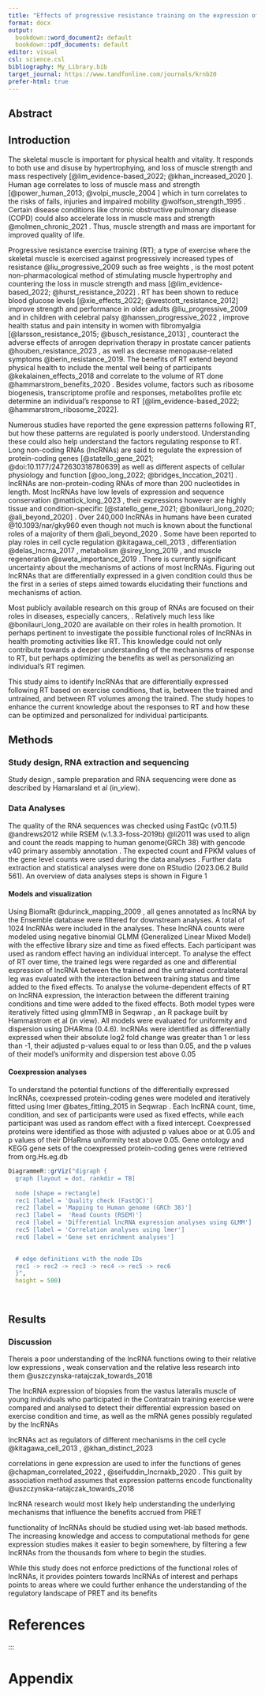```yaml
---
title: "Effects of progressive resistance training on the expression of long non-coding RNAs in skeletal muscle of young adults"
format: docx
output:
  bookdown::word_document2: default
  bookdown::pdf_documents: default
editor: visual
csl: science.csl
bibliography: My_Library.bib
target_journal: https://www.tandfonline.com/journals/krnb20
prefer-html: true
---
```


## Abstract 

## Introduction

The skeletal muscle is important for physical health and vitality. It responds to both use and disuse by hypertrophying, and loss of muscle strength and mass respectively [@lim_evidence-based_2022; @khan_increased_2020 ]. Human age correlates to loss of muscle mass and strength [@power_human_2013; @volpi_muscle_2004 ] which in turn correlates to the risks of falls, injuries and impaired mobility @wolfson_strength_1995 . Certain disease conditions like chronic obstructive pulmonary disease (COPD) could also accelerate loss in muscle mass and strength @molmen_chronic_2021 . Thus, muscle strength and mass are important for improved quality of life.

Progressive resistance exercise training (RT); a type of exercise where the skeletal muscle is exercised against progressively increased types of resistance @liu_progressive_2009 such as free weights , is the most potent non-pharmacological method of stimulating muscle hypertrophy and countering the loss in muscle strength and mass [@lim_evidence-based_2022; @hurst_resistance_2022] . RT has been shown to reduce blood glucose levels [@xie_effects_2022; @westcott_resistance_2012] improve strength and performance in older adults @liu_progressive_2009 and in children with celebral palsy @hanssen_progressive_2022 , improve health status and pain intensity in women with fibromyalgia [@larsson_resistance_2015; @busch_resistance_2013] , counteract the adverse effects of anrogen deprivation therapy in prostate cancer patients @houben_resistance_2023 , as well as decrease menopause-related symptoms @berin_resistance_2019. The benefits of RT extend beyond physical health to include the mental well being of participants @kekalainen_effects_2018 and correlate to the volume of RT done @hammarstrom_benefits_2020 . Besides volume, factors such as ribosome biogenesis, transcriptome profile and responses, metabolites profile etc determine an individual's response to RT [@lim_evidence-based_2022; @hammarstrom_ribosome_2022].

Numerous studies have reported the gene expression patterns following RT, but how these patterns are regulated is poorly understood. Understanding these could also help understand the factors regulating response to RT. Long non-coding RNAs (lncRNAs) are said to regulate the expression of protein-coding genes [@statello_gene_2021; @doi:10.1177/2472630318780639] as well as different aspects of cellular physiology and function [@oo_long_2022; @bridges_lnccation_2021] . lncRNAs are non-protein-coding RNAs of more than 200 nucleotides in length. Most lncRNAs have low levels of expression and sequence conservation @mattick_long_2023 , their expressions however are highly tissue and condition-specific [@statello_gene_2021; @bonilauri_long_2020; @ali_beyond_2020] . Over 240,000 lncRNAs in humans have been curated @10.1093/nar/gky960 even though not much is known about the functional roles of a majority of them @ali_beyond_2020 . Some have been reported to play roles in cell cycle regulation @kitagawa_cell_2013 , differentiation @delas_lncrna_2017 , metabolism @sirey_long_2019 , and muscle regeneration @sweta_importance_2019 . There is currently significant uncertainty about the mechanisms of actions of most lncRNAs. Figuring out lncRNAs that are differentially expressed in a given condition could thus be the first in a series of steps aimed towards elucidating their functions and mechanisms of action.

Most publicly available research on this group of RNAs are focused on their roles in diseases, especially cancers, . Relatively much less like @bonilauri_long_2020 are available on their roles in health promotion. It perhaps pertinent to investigate the possible functional roles of lncRNAs in health promoting activities like RT. This knowledge could not only contribute towards a deeper understanding of the mechanisms of response to RT, but perhaps optimizing the benefits as well as personalizing an individual's RT regimen.

This study aims to identify lncRNAs that are differentially expressed following RT based on exercise conditions, that is, between the trained and untrained, and between RT volumes among the trained. The study hopes to enhance the current knowledge about the responses to RT and how these can be optimized and personalized for individual participants.

## Methods

### Study design, RNA extraction and sequencing 

Study design , sample preparation and RNA sequencing were done as described by Hamarsland et al (in_view).

### Data Analyses

The quality of the RNA sequences was checked using FastQc (v0.11.5) @andrews2012 while RSEM (v.1.3.3-foss-2019b) @li2011 was used to align and count the reads mapping to human genome(GRCh 38) with gencode v40 primary assembly annotation . The expected count and FPKM values of the gene level counts were used during the data analyses . Further data extraction and statistical analyses were done on RStudio (2023.06.2 Build 561). An overview of data analyses steps is shown in Figure 1

#### Models and visualization

Using BiomaRt @durinck_mapping_2009 , all genes annotated as lncRNA by the Ensemble database were filtered for downstream analyses. A total of 1024 lncRNAs were included in the analyses. These lncRNA counts were modeled using negative binomial GLMM (Generalized Linear Mixed Model) with the effective library size and time as fixed effects. Each participant was used as random effect having an individual intercept. To analyse the effect of RT over time, the trained legs were regarded as one and differential expression of lncRNA between the trained and the untrained contralateral leg was evaluated with the interaction between training status and time added to the fixed effects. To analyse the volume-dependent effects of RT on lncRNA expression, the interaction between the different training conditions and time were added to the fixed effects. Both model types were iteratively fitted using glmmTMB in Seqwrap , an R package built by Hammastrom et al (in view). All models were evaluated for uniformity and dispersion using DHARma (0.4.6). lncRNAs were identified as differentially expressed when their absolute log2 fold change was greater than 1 or less than -1, their adjusted p-values equal to or less than 0.05, and the p values of their model's uniformity and dispersion test above 0.05

####  Coexpression analyses

To understand the potential functions of the differentially expressed lncRNAs, coexpressed protein-coding genes were modeled and iteratively fitted using lmer @bates_fitting_2015 in Seqwrap . Each lncRNA count, time, condition, and sex of participants were used as fixed effects, while each participant was used as random effect with a fixed intercept. Coexpressed proteins were identified as those with adjusted p values aboe or at 0.05 and p values of their DHaRma uniformity test above 0.05. Gene ontology and KEGG gene sets of the coexpressed protein-coding genes were retrieved from org.Hs.eg.db

```r

DiagrammeR::grViz("digraph {
  graph [layout = dot, rankdir = TB]
  
  node [shape = rectangle]        
  rec1 [label = 'Quality check (FastQC)']
  rec2 [label = 'Mapping to Human genome (GRCh 38)']
  rec3 [label =  'Read Counts (RSEM)']
  rec4 [label = 'Differential lncRNA expression analyses using GLMM']
  rec5 [label = 'Correlation analyses using lmer']
  rec6 [label = 'Gene set enrichment analyses']

  
  # edge definitions with the node IDs
  rec1 -> rec2 -> rec3 -> rec4 -> rec5 -> rec6
  }",
  height = 500)

```

```         
```

```         
```

## Results

### Discussion

Thereis a poor understanding of the lncRNA functions owing to their relative low expressions , weak conservation and the relative less research into them @uszczynska-ratajczak_towards_2018

The lncRNA expression of biopsies from the vastus lateralis muscle of young individuals who participated in the Contratrain training exercise were compared and analysed to detect their differential expression based on exercise condition and time, as well as the mRNA genes possibly regulated by the lncRNAs

lncRNAs act as regulators of different mechanisms in the cell cycle @kitagawa_cell_2013 , @khan_distinct_2023

correlations in gene expression are used to infer the functions of genes @chapman_correlated_2022 , @seifuddin_lncrnakb_2020 . This guilt by association method assumes that expression patterns encode functionality @uszczynska-ratajczak_towards_2018

lncRNA research would most likely help understanding the underlying mechanisms that influence the benefits accrued from PRET

functionality of lncRNAs should be studied using wet-lab based methods. The increasing knowledge and access to computational methods for gene expression studies makes it easier to begin somewhere, by filtering a few lncRNAs from the thousands fom where to begin the studies.

While this study does not enforce predictions of the functional roles of lncRNAs, it provides pointers towards lncRNAs of interest and perhaps points to areas where we could further enhance the understanding of the regulatory landscape of PRET and its benefits

# References

::: {#refs}
:::
:::

# 

# Appendix
